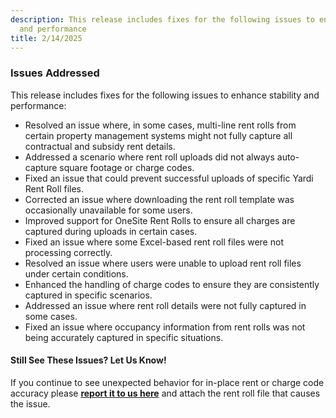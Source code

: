 ```yaml
---
description: This release includes fixes for the following issues to enhance stability
  and performance
title: 2/14/2025
---
```


### Issues Addressed


This release includes fixes for the following issues to enhance stability and performance:


* Resolved an issue where, in some cases, multi-line rent rolls from certain property management systems might not fully capture all contractual and subsidy rent details.
* Addressed a scenario where rent roll uploads did not always auto-capture square footage or charge codes.
* Fixed an issue that could prevent successful uploads of specific Yardi Rent Roll files.
* Corrected an issue where downloading the rent roll template was occasionally unavailable for some users.
* Improved support for OneSite Rent Rolls to ensure all charges are captured during uploads in certain cases.
* Fixed an issue where some Excel-based rent roll files were not processing correctly.
* Resolved an issue where users were unable to upload rent roll files under certain conditions.
* Enhanced the handling of charge codes to ensure they are consistently captured in specific scenarios.
* Addressed an issue where rent roll details were not fully captured in some cases.
* Fixed an issue where occupancy information from rent rolls was not being accurately captured in specific situations.



#### Still See These Issues? Let Us Know!


If you continue to see unexpected behavior for in-place rent or charge code accuracy please **[report it to us here](mailto:support@rediq.com?subject=Sending%20Feedback:%20In-Place%20Rent%20and/or%20Charge%20Code%20Accuracy%20Issue)** and attach the rent roll file that causes the issue.